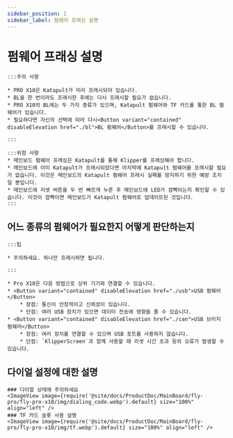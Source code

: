 ```yaml
---
sidebar_position: 1
sidebar_label: 펌웨어 프래싱 설명
---
```


# 펌웨어 프래싱 설명

    :::주의 사항

    * PRO X10은 Katapult가 미리 프래시되어 있습니다.
    * BL을 한 번이라도 프래시한 후에는 다시 프래시할 필요가 없습니다.
    * PRO X10의 BL에는 두 가지 종류가 있으며, Katapult 펌웨어와 TF 카드를 통한 BL 펌웨어가 있습니다.
    * 필요하다면 자신의 선택에 따라 다시<Button variant="contained" disableElevation href="./bl">BL 펌웨어</Button>를 프래시할 수 있습니다.

    :::
    
    :::위험 사항
    * 메인보드 펌웨어 프래싱은 Katapult를 통해 Klipper를 프래싱해야 합니다.
    * 메인보드에 이미 Katapult가 프래시되었다면 마지막에 Katapult 펌웨어를 프래시할 필요가 없습니다. 이것은 메인보드의 Katapult 펌웨어 프래시 실패를 방지하기 위한 예방 조치일 뿐입니다.
    * 메인보드에 리셋 버튼을 두 번 빠르게 누른 후 메인보드에 LED가 깜빡이는지 확인할 수 있습니다. 이것이 깜빡이면 메인보드가 Katapult 펌웨어로 업데이트된 것입니다.
    :::

## 어느 종류의 펌웨어가 필요한지 어떻게 판단하는지

    :::팁

    * 주의하세요. 하나만 프래시하면 됩니다.

    :::
    
    * Pro X10은 다음 방법으로 상위 기기와 연결할 수 있습니다.
    * <Button variant="contained" disableElevation href="./usb">USB 펌웨어</Button>
        * 장점: 통신이 안정적이고 신뢰성이 있습니다.
        * 단점: 여러 USB 장치가 있으면 데이터 전송에 영향을 줄 수 있습니다.
    * <Button variant="contained" disableElevation href="./can">USB 브리지 펌웨어</Button>
        * 장점: 여러 장치를 연결할 수 있으며 USB 포트를 사용하지 않습니다.
        * 단점: `KlipperScreen`과 함께 사용할 때 리셋 시간 초과 등의 오류가 발생할 수 있습니다.

## 다이얼 설정에 대한 설명

    ### 다이얼 상태에 주의하세요
    <ImageView image={require('@site/docs/ProductDoc/MainBoard/fly-pro/fly-pro-x10/img/dialing_code.webp').default} size="100%" align="left" />
    ### TF 카드 슬롯 사용 설명
    <ImageView image={require('@site/docs/ProductDoc/MainBoard/fly-pro/fly-pro-x10/img/tf.webp').default} size="100%" align="left" />